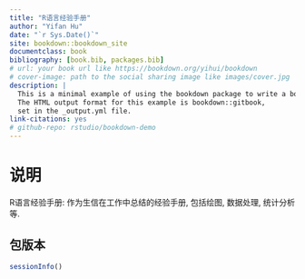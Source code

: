 ```yaml
---
title: "R语言经验手册"
author: "Yifan Hu"
date: "`r Sys.Date()`"
site: bookdown::bookdown_site
documentclass: book
bibliography: [book.bib, packages.bib]
# url: your book url like https://bookdown.org/yihui/bookdown
# cover-image: path to the social sharing image like images/cover.jpg
description: |
  This is a minimal example of using the bookdown package to write a book.
  The HTML output format for this example is bookdown::gitbook,
  set in the _output.yml file.
link-citations: yes
# github-repo: rstudio/bookdown-demo
---
```


# 说明

R语言经验手册: 作为生信在工作中总结的经验手册, 包括绘图, 数据处理, 统计分析等.

## 包版本

```r
sessionInfo()

```
